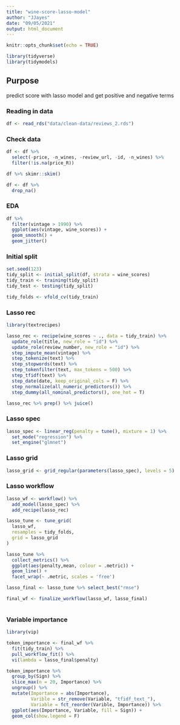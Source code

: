 ```yaml
---
title: "wine-score-lasso-model"
author: "JJayes"
date: "09/05/2021"
output: html_document
---
```


```r
knitr::opts_chunk$set(echo = TRUE)

library(tidyverse)
library(tidymodels)
```

## Purpose

predict score with lasso model and get positive and negative terms

### Reading in data

```r

df <- read_rds("data/clean-data/reviews_2.rds")

```

### Check data

```r
df <- df %>% 
  select(-price, -n_wines, -review_url, -id, -n_wines) %>% 
  filter(!is.na(price_R))

df %>% skimr::skim()

df <- df %>% 
  drop_na()
```


### EDA

```r
df %>% 
  filter(vintage > 1990) %>% 
  ggplot(aes(vintage, wine_scores)) +
  geom_smooth() +
  geom_jitter()

```

### Initial split

```r
set.seed(123)
tidy_split <- initial_split(df, strata = wine_scores)
tidy_train <- training(tidy_split)
tidy_test <- testing(tidy_split)

tidy_folds <- vfold_cv(tidy_train)
```

### Lasso rec

```r
library(textrecipes)

lasso_rec <- recipe(wine_scores ~ ., data = tidy_train) %>% 
  update_role(title, new_role = "id") %>%
  update_role(review_number, new_role = "id") %>%
  step_impute_mean(vintage) %>% 
  step_tokenize(text) %>% 
  step_stopwords(text) %>% 
  step_tokenfilter(text, max_tokens = 500) %>% 
  step_tfidf(text) %>% 
  step_date(date, keep_original_cols = F) %>% 
  step_normalize(all_numeric_predictors()) %>% 
  step_dummy(all_nominal_predictors(), one_hot = T)

lasso_rec %>% prep() %>% juice()

```

### Lasso spec

```r
lasso_spec <- linear_reg(penalty = tune(), mixture = 1) %>% 
  set_mode("regression") %>% 
  set_engine("glmnet")
```

### Lasso grid

```r
lasso_grid <- grid_regular(parameters(lasso_spec), levels = 5)

```

### Lasso workflow

```r
lasso_wf <- workflow() %>% 
  add_model(lasso_spec) %>% 
  add_recipe(lasso_rec)


```



```r
lasso_tune <- tune_grid(
  lasso_wf,
  resamples = tidy_folds,
  grid = lasso_grid
)

lasso_tune %>% 
  collect_metrics() %>% 
  ggplot(aes(penalty,mean, colour = .metric)) +
  geom_line() +
  facet_wrap(~ .metric, scales = 'free')

lasso_final <- lasso_tune %>% select_best("rmse")

final_wf <- finalize_workflow(lasso_wf, lasso_final)



```

### Variable importance

```r
library(vip)

token_importance <- final_wf %>% 
  fit(tidy_train) %>% 
  pull_workflow_fit() %>% 
  vi(lambda = lasso_final$penalty)

token_importance %>% 
  group_by(Sign) %>% 
  slice_max(n = 20, Importance) %>% 
  ungroup() %>% 
  mutate(Importance = abs(Importance),
         Varible = str_remove(Variable, "tfidf_text_"),
         Variable = fct_reorder(Varible, Importance)) %>% 
  ggplot(aes(Importance, Variable, fill = Sign)) +
  geom_col(show.legend = F)

```

